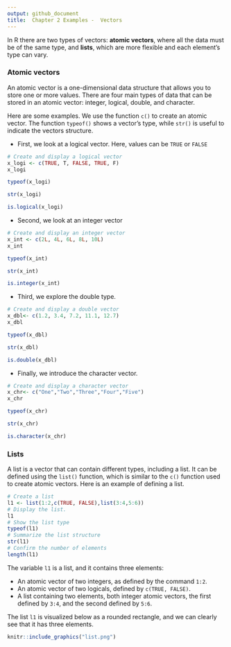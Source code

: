 ```yaml
---
output: github_document
title:  Chapter 2 Examples -  Vectors
---
```


In R there are two types of vectors: **atomic vectors**, where all the data must be of the same type, and **lists**, which are more flexible and each element's type can vary.


### Atomic vectors

An atomic vector is a one-dimensional data structure that allows you to store one or more values. There are four main types of data that can be stored in an atomic vector: integer, logical, double, and character. 

Here are some examples. We use the function `c()` to create an atomic vector. The function `typeof()` shows a vector's type, while `str()` is useful to indicate the vectors structure.


* First, we look at a logical vector. Here, values can be `TRUE` or `FALSE`
```r

# Create and display a logical vector
x_logi <- c(TRUE, T, FALSE, TRUE, F)
x_logi

typeof(x_logi)

str(x_logi)

is.logical(x_logi)
```

* Second, we look at an integer vector

```r

# Create and display an integer vector
x_int <- c(2L, 4L, 6L, 8L, 10L)
x_int

typeof(x_int)

str(x_int)

is.integer(x_int)


```

* Third, we explore the double type.

```r
# Create and display a double vector
x_dbl<- c(1.2, 3.4, 7.2, 11.1, 12.7)
x_dbl

typeof(x_dbl)

str(x_dbl)

is.double(x_dbl)

```

* Finally, we introduce the character vector.


```r
# Create and display a character vector
x_chr<- c("One","Two","Three","Four","Five")
x_chr

typeof(x_chr)

str(x_chr)

is.character(x_chr)

```



### Lists

A list is a vector that can contain different types, including a list. It  can be defined using the `list()` function, which is similar to the `c()` function used to create atomic vectors. Here is an example of defining a list.

```r
# Create a list
l1 <- list(1:2,c(TRUE, FALSE),list(3:4,5:6))
# Display the list.
l1
# Show the list type
typeof(l1)
# Summarize the list structure 
str(l1)
# Confirm the number of elements
length(l1)
```

The variable `l1` is a list, and it contains three elements:

* An atomic vector of two integers, as defined by the command `1:2`.
* An atomic vector of two logicals, defined by `c(TRUE, FALSE)`. 
* A list containing two elements, both integer atomic vectors, the first defined by `3:4`, and the second defined by `5:6`. 


The list `l1` is visualized below as a rounded rectangle, and we can clearly see that it has three elements. 

```r
knitr::include_graphics("list.png")
```


